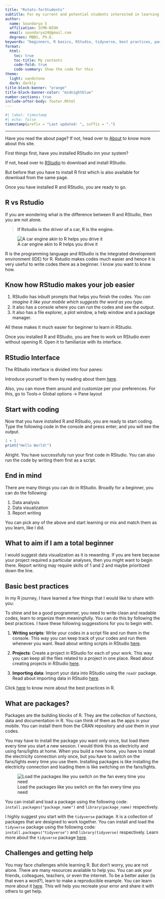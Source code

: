 ```yaml
---
title: "Rstats-forStudents"
subtitle: For my current and potential students interested in learning R
author: 
  name: Soundarya S
  affiliation: ICMR-NIOH
  email: soundarya24@gmail.com
  degrees: MBBS, Ph.D.
keywords: "beginners, R basics, RStudio, tidyverse, best practices, packages, challenges, getting help"
format: 
  html: 
    toc: true
    toc-title: My contents
    code-fold: true
    code-summary: Show the code for this
theme: 
  light: sandstone
  dark: darkly
title-block-banner: "orange"
title-block-banner-color: "midnightblue"
number-sections: true
include-after-body: footer.Rhtml
---
```


```r
#| label: timestamp
#| echo: false
timestamp(prefix = "Last updated: ", suffix = ".")
```

------------------------------------------------------------------------

Have you read the about page? If not, head over to [About](about.html) to know more about this site.

First things first, have you installed RStudio inn your system?

If not, head over to [RStudio](https://www.rstudio.com/products/rstudio/download/) to download and install RStudio.

But before that you have to install R first which is also available for download from the same page.

Once you have installed R and RStudio, you are ready to go.

## R vs Rstudio

If you are wondering what is the difference between R and RStudio, then you are not alone.

> **If Rstudio is the driver of a car, R is the engine.**

![A car engine akin to R helps you drive it](car.jpg)

R is the programming language and RStudio is the integrated development environment (IDE) for R. Rstudio makes codes much easier and hence it is very useful to write codes there as a beginner. I know you want to know how.

::: {.callout-note appearance="minimal"}
## Know how RStudio makes your job easier

1.  RStudio has inbuilt prompts that helps you finish the codes. *You can imagine it like your mobile which suggests the word as you type.*
2.  It also has a console where you can run the codes and see the output.
3.  It also has a file explorer, a plot window, a help window and a package manager.

All these makes it much easier for beginner to learn in RStudio.
:::

Once you installed R and RStudio, you are free to work on RStudio even without opening R. Open it to familiarize with its interface.

## RStudio Interface

The RStudio interface is divided into four panes:

Introduce yourself to them by reading about them [here](https://docs.posit.co/ide/user/ide/guide/ui/ui-panes.html).

Also, you can move them around and customize per your preferences. For this, go to Tools-\> Global options -\> Pane layout

## Start with coding

Now that you have installed R and RStudio, you are ready to start coding. Type the following code in the console and press enter; and you will see the output.

```r
1 + 1
print("Hello World!")
```

Alright. You have successfully run your first code in RStudio. You can also run the code by writing them first as a script.

## End in mind

There are many things you can do in RStudio. Broadly for a beginner, you can do the following:

1.  Data analysis
2.  Data visualization
3.  Report writing

You can pick any of the above and start learning or mix and match them as you learn, like I did.

::: callout-tip
## What to aim if I am a total beginner

I would suggest data visualization as it is rewarding. If you are here because your project required a particular analyses, then you might want to begin there. Report writing may require skills of 1 and 2 and maybe prioritized down the line.
:::

## Basic best practices

In my R journey, I have learned a few things that I would like to share with you:

To shine and be a good programmer, you need to write clean and readable codes, learn to organize them meaningfully. You can do this by following the best practices. I have these following suggesstions for you to begin with.

1.  **Writing scripts**: Write your codes in a script file and run them in the console. This way you can keep track of your codes and run them whenever you want. Read about writing scripts in RStudio [here](https://ss-myrspace.netlify.app/posts/2021-08-03-using-r-scripts-effectively-even-as-a-beginner/).

2.  **Projects**: Create a project in RStudio for each of your work. This way you can keep all the files related to a project in one place. Read about creating projects in RStudio [here](https://ss-myrspace.netlify.app/posts/2021-08-03-starting-projects-in-rstudio/).

3.  **Importing data**: Import your data into RStudio using the `readr` package. Read about importing data in RStudio [here](https://ss-myrspace.netlify.app/posts/2021-05-13-how-to-import-your-data-into-r/).

Click [here](https://style.tidyverse.org/) to know more about the best practices in R.

## What are packages?

Packages are the building blocks of R. They are the collection of functions, data and documentation in R. You can think of them as the apps in your mobile. You can install them from the CRAN repository and use them in your codes.

You may have to install the package you want only once, but load them every time you start a new session. I would think this as electricity and using fans/lights at home. When you build a new home, you have to install the electricity connection only once, but you have to switch on the fans/lights every time you use them. Installing packages is like installing the electricity connection and loading them is like switching on the fans/lights.

![Load the packages like you switch on the fan every time you need](switch.jpg){fig-align="center"}

You can install and load a package using the following code: `install.packages("package_name")` and `library(package_name)` respectively.

I highly suggest you start with the `tidyverse` package. It is a collection of packages that are designed to work together. You can install and load the `tidyverse` package using the following code: `install.packages("tidyverse")` and `library(tidyverse)` respectively. Learn more about the `tidyverse` package [here](https://www.tidyverse.org/).

## Challenges and getting help

You may face challenges while learning R. But don't worry, you are not alone. There are many resources available to help you. You can ask your friends, colleagues, teachers, or even the internet. To be a better asker (is that even a word?), learn to make a reproducible example. You can learn more about it [here](https://www.tidyverse.org/help/#reprex). This will help you recreate your error and share it with others to get help.
